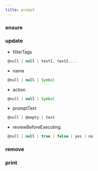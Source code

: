 ```yaml
---
title: prompt
---
```


### ensure


### update

- filterTags
```js 
 @null | null | text1, text2,...
```
- name
```js 
 @null | null | Symbol
```
- action
```js 
 @null | null | Symbol
```
- promptText
```js 
 @null | @empty | text
```
- reviewBeforeExecuting
```js 
 @null | null | true | false | yes | no
```

### remove


### print


